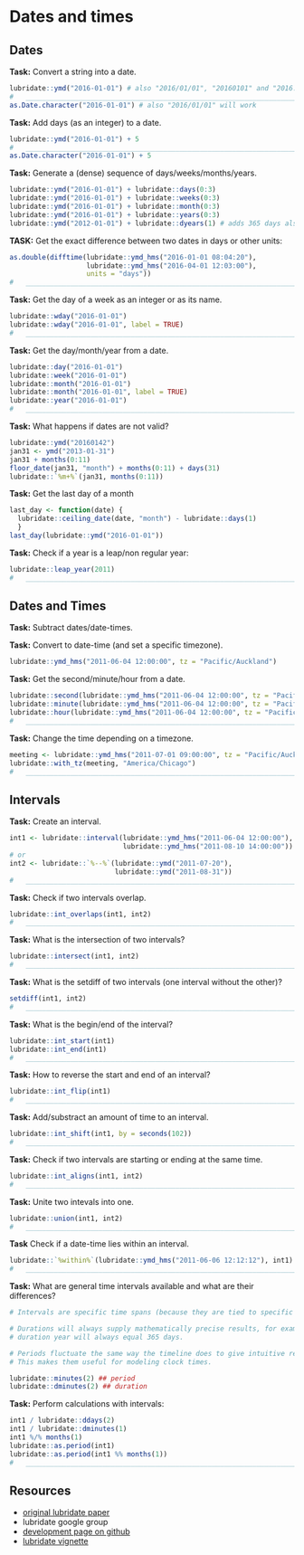 # Dates and times

## Dates

**Task:** Convert a string into a date.

```r
lubridate::ymd("2016-01-01") # also "2016/01/01", "20160101" and "2016:01:01" will work
#   ____________________________________________________________________________
as.Date.character("2016-01-01") # also "2016/01/01" will work
```

**Task:** Add days (as an integer) to a date.

```r
lubridate::ymd("2016-01-01") + 5
#   ____________________________________________________________________________
as.Date.character("2016-01-01") + 5
```

**Task:** Generate a (dense) sequence of days/weeks/months/years.

```r
lubridate::ymd("2016-01-01") + lubridate::days(0:3)
lubridate::ymd("2016-01-01") + lubridate::weeks(0:3)
lubridate::ymd("2016-01-01") + lubridate::month(0:3)
lubridate::ymd("2016-01-01") + lubridate::years(0:3)
lubridate::ymd("2012-01-01") + lubridate::dyears(1) # adds 365 days also for leap years
```

**TASK:** Get the exact difference between two dates in days or other units:

```r
as.double(difftime(lubridate::ymd_hms("2016-01-01 08:04:20"),
                   lubridate::ymd_hms("2016-04-01 12:03:00"),
                   units = "days"))
#   ____________________________________________________________________________
```

**Task:** Get the day of a week as an integer or as its name.

```r
lubridate::wday("2016-01-01")
lubridate::wday("2016-01-01", label = TRUE)
#   ____________________________________________________________________________
```

**Task:** Get the day/month/year from a date.

```r
lubridate::day("2016-01-01")
lubridate::week("2016-01-01")
lubridate::month("2016-01-01")
lubridate::month("2016-01-01", label = TRUE)
lubridate::year("2016-01-01")
#   ____________________________________________________________________________
```

**Task:** What happens if dates are not valid?

```r
lubridate::ymd("20160142")
jan31 <- ymd("2013-01-31")
jan31 + months(0:11)
floor_date(jan31, "month") + months(0:11) + days(31)
lubridate::`%m+%`(jan31, months(0:11))
```

**Task:** Get the last day of a month

```r
last_day <- function(date) {
  lubridate::ceiling_date(date, "month") - lubridate::days(1)
  }
last_day(lubridate::ymd("2016-01-01"))
```

**Task:** Check if a year is a leap/non regular year:

```r
lubridate::leap_year(2011)
#   ____________________________________________________________________________
```

## Dates and Times

**Task:** Subtract dates/date-times.

**Task:** Convert to date-time (and set a specific timezone).

```r
lubridate::ymd_hms("2011-06-04 12:00:00", tz = "Pacific/Auckland")
```

**Task:** Get the second/minute/hour from a date.

```r
lubridate::second(lubridate::ymd_hms("2011-06-04 12:00:00", tz = "Pacific/Auckland"))
lubridate::minute(lubridate::ymd_hms("2011-06-04 12:00:00", tz = "Pacific/Auckland"))
lubridate::hour(lubridate::ymd_hms("2011-06-04 12:00:00", tz = "Pacific/Auckland"))
#   ____________________________________________________________________________
```

**Task:** Change the time depending on a timezone.

```r
meeting <- lubridate::ymd_hms("2011-07-01 09:00:00", tz = "Pacific/Auckland")
lubridate::with_tz(meeting, "America/Chicago")
#   ____________________________________________________________________________
```

## Intervals

**Task:** Create an interval.

```r
int1 <- lubridate::interval(lubridate::ymd_hms("2011-06-04 12:00:00"),
                            lubridate::ymd_hms("2011-08-10 14:00:00")) 
# or
int2 <- lubridate::`%--%`(lubridate::ymd("2011-07-20"),
                          lubridate::ymd("2011-08-31"))
#   ____________________________________________________________________________
```

**Task:** Check if two intervals overlap.

```r
lubridate::int_overlaps(int1, int2)
#   ____________________________________________________________________________
```

**Task:** What is the intersection of two intervals?

```r
lubridate::intersect(int1, int2)
#   ____________________________________________________________________________
```

**Task:** What is the setdiff of two intervals (one interval without the other)?

```r
setdiff(int1, int2)
#   ____________________________________________________________________________
```

**Task:** What is the begin/end of the interval?

```r
lubridate::int_start(int1)
lubridate::int_end(int1)
#   ____________________________________________________________________________
```

**Task:** How to reverse the start and end of an interval?

```r
lubridate::int_flip(int1)
#   ____________________________________________________________________________
```

**Task:** Add/substract an amount of time to an interval.

```r
lubridate::int_shift(int1, by = seconds(102))
#   ____________________________________________________________________________
```

**Task:** Check if two intervals are starting or ending at the same time.

```r
lubridate::int_aligns(int1, int2)
#   ____________________________________________________________________________
```

**Task:** Unite two intevals into one.

```r
lubridate::union(int1, int2)
#   ____________________________________________________________________________
```

**Task** Check if a date-time lies within an interval.

```r
lubridate::`%within%`(lubridate::ymd_hms("2011-06-06 12:12:12"), int1)
#   ____________________________________________________________________________
```

**Task:** What are general time intervals available and what are their differences?

```r
# Intervals are specific time spans (because they are tied to specific dates)

# Durations will always supply mathematically precise results, for example
# duration year will always equal 365 days.

# Periods fluctuate the same way the timeline does to give intuitive results.
# This makes them useful for modeling clock times.

lubridate::minutes(2) ## period
lubridate::dminutes(2) ## duration
```

**Task:** Perform calculations with intervals:

```r
int1 / lubridate::ddays(2)
int1 / lubridate::dminutes(1)
int1 %/% months(1)
lubridate::as.period(int1)
lubridate::as.period(int1 %% months(1))
#   ____________________________________________________________________________
```

## Resources

* [original lubridate paper](https://www.jstatsoft.org/article/view/v040i03)
* lubridate google group
* [development page on github](https://github.com/hadley/lubridate)
* [lubridate vignette](https://cran.r-project.org/web/packages/lubridate/vignettes/lubridate.html)
